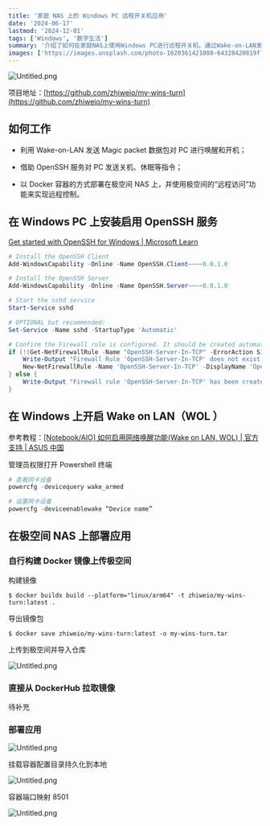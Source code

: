 ```yaml
---
title: '家庭 NAS 上的 Windows PC 远程开关机应用'
date: '2024-06-17'
lastmod: '2024-12-01'
tags: ['Windows', '数字生活']
summary: '介绍了如何在家庭NAS上使用Windows PC进行远程开关机。通过Wake-on-LAN发送Magic packet来唤醒PC，利用OpenSSH服务发送关机和休眠指令，并将应用以Docker容器的方式部署在极空间NAS上。'
images: ['https://images.unsplash.com/photo-1620361421000-64328420819f?ixlib=rb-4.0.3&q=85&fm=jpg&crop=entropy&cs=srgb']
---
```


![Untitled.png](/static/images/家庭-NAS-上的-Windows-PC-远程开关机应用/Untitled.png)

项目地址：[https://github.com/zhiweio/my-wins-turn](https://github.com/zhiweio/my-wins-turn)

## **如何工作**

- 利用 Wake-on-LAN 发送 Magic packet 数据包对 PC 进行唤醒和开机；

- 借助 OpenSSH 服务对 PC 发送关机、休眠等指令；

- 以 Docker 容器的方式部署在极空间 NAS 上，并使用极空间的“远程访问”功能来实现远程控制。

## 在 Windows PC 上安装启用 OpenSSH 服务

[Get started with OpenSSH for Windows | Microsoft Learn](https://learn.microsoft.com/en-us/windows-server/administration/openssh/openssh_install_firstuse?tabs=powershell&pivots=windows-server-2025#install-openssh-for-windows)


```powershell
# Install the OpenSSH Client
Add-WindowsCapability -Online -Name OpenSSH.Client~~~~0.0.1.0

# Install the OpenSSH Server
Add-WindowsCapability -Online -Name OpenSSH.Server~~~~0.0.1.0

# Start the sshd service
Start-Service sshd

# OPTIONAL but recommended:
Set-Service -Name sshd -StartupType 'Automatic'

# Confirm the Firewall rule is configured. It should be created automatically by setup. Run the following to verify
if (!(Get-NetFirewallRule -Name "OpenSSH-Server-In-TCP" -ErrorAction SilentlyContinue | Select-Object Name, Enabled)) {
    Write-Output "Firewall Rule 'OpenSSH-Server-In-TCP' does not exist, creating it..."
    New-NetFirewallRule -Name 'OpenSSH-Server-In-TCP' -DisplayName 'OpenSSH Server (sshd)' -Enabled True -Direction Inbound -Protocol TCP -Action Allow -LocalPort 22
} else {
    Write-Output "Firewall rule 'OpenSSH-Server-In-TCP' has been created and exists."
}
```

## 在 Windows 上开启 Wake on LAN（WOL ）

参考教程：[[Notebook/AIO] 如何启用网络唤醒功能(Wake on LAN, WOL) | 官方支持 | ASUS 中国](https://www.asus.com.cn/support/faq/1049115/)

管理员权限打开 Powershell 终端


```powershell
# 查看网卡设备
powercfg -devicequery wake_armed

# 设置网卡设备
powercfg -deviceenablewake “Device name”
```

## 在极空间 NAS 上部署应用

### 自行构建 Docker 镜像上传极空间

构建镜像


```plain text
$ docker buildx build --platform="linux/arm64" -t zhiweio/my-wins-turn:latest .
```

导出镜像包


```plain text
$ docker save zhiweio/my-wins-turn:latest -o my-wins-turn.tar
```

上传到极空间并导入仓库

![Untitled.png](/static/images/家庭-NAS-上的-Windows-PC-远程开关机应用/Untitled.png)

### 直接从 DockerHub 拉取镜像

待补充

### 部署应用

![Untitled.png](/static/images/家庭-NAS-上的-Windows-PC-远程开关机应用/Untitled.png)

挂载容器配置目录持久化到本地

![Untitled.png](/static/images/家庭-NAS-上的-Windows-PC-远程开关机应用/Untitled.png)

容器端口映射 8501

![Untitled.png](/static/images/家庭-NAS-上的-Windows-PC-远程开关机应用/Untitled.png)

<br/>

